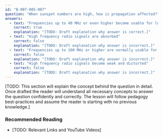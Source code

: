 ```yaml
---
id: "B-007-005-007"
question: "When sunspot numbers are high, how is propagation affected?"
answers:
  - text: "Frequencies up to 40 MHz or even higher become usable for long-distance communication"
    correct: true
    explanation: "[TODO: Draft explanation why answer is correct.]"
  - text: "High frequency radio signals are absorbed"
    correct: false
    explanation: "[TODO: Draft explanation why answer is incorrect.]"
  - text: "Frequencies up to 100 MHz or higher are normally usable for long-distance communication"
    correct: false
    explanation: "[TODO: Draft explanation why answer is incorrect.]"
  - text: "High frequency radio signals become weak and distorted"
    correct: false
    explanation: "[TODO: Draft explanation why answer is incorrect.]"
---
```


[TODO: This section will explain the concept behind the question in detail. Once drafted the reader will understand all necessary concepts to answer the question confidently and correctly. The lesson will follow pedagogy best-practices and assume the reader is starting with no previous knowledge.]

### Recommended Reading

- [TODO: Relevant Links and YouTube Videos]
